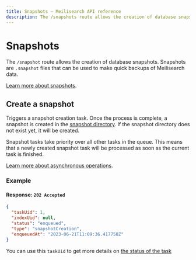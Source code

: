 ```yaml
---
title: Snapshots — Meilisearch API reference
description: The /snapshots route allows the creation of database snapshots. Use snapshots to create backup your Meilisearch data.
---
```


# Snapshots

The `/snapshot` route allows the creation of database snapshots. Snapshots are `.snapshot` files that can be used to make quick backups of Meilisearch data.

[Learn more about snapshots](/learn/advanced/snapshots).

## Create a snapshot

<RouteHighlighter method="POST" route="/snapshots"/>

Triggers a snapshot creation task. Once the process is complete, a snapshot is created in the [snapshot directory](/learn/configuration/instance_options#snapshot-destination). If the snapshot directory does not exist yet, it will be created.

Snapshot tasks take priority over all other tasks in the queue. This means that a newly created snapshot task will be processed as soon as the current task is finished.

[Learn more about asynchronous operations](/learn/async/asynchronous_operations).

### Example

<CodeSamples id="post_snapshot_1" />

#### Response: `202 Accepted`

```json
{
  "taskUid": 1,
  "indexUid": null,
  "status": "enqueued",
  "type": "snapshotCreation",
  "enqueuedAt": "2023-06-21T11:09:36.417758Z"
}
```

You can use this `taskUid` to get more details on [the status of the task](/reference/api/tasks#get-one-task)

